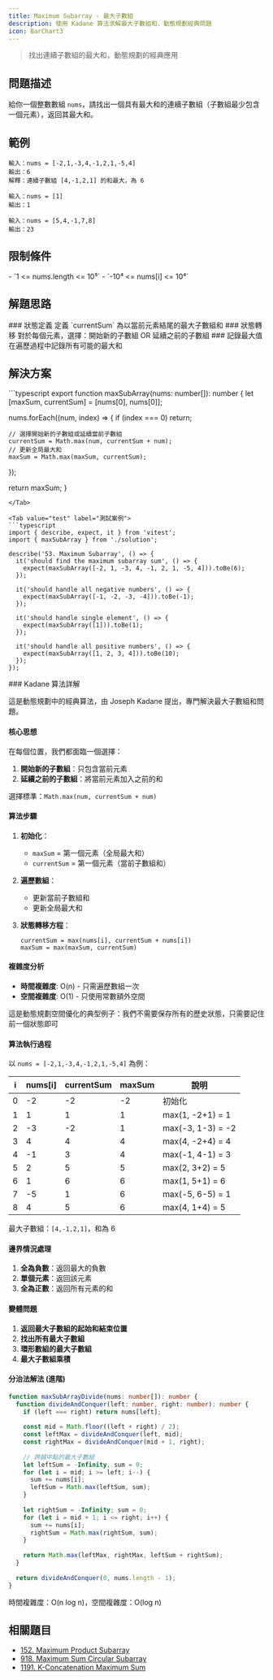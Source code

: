 ```yaml
---
title: Maximum Subarray - 最大子數組
description: 使用 Kadane 算法求解最大子數組和，動態規劃經典問題
icon: BarChart3
---
```



> 找出連續子數組的最大和，動態規劃的經典應用

## 問題描述

給你一個整數數組 `nums`，請找出一個具有最大和的連續子數組（子數組最少包含一個元素），返回其最大和。

## 範例

```
輸入：nums = [-2,1,-3,4,-1,2,1,-5,4]
輸出：6
解釋：連續子數組 [4,-1,2,1] 的和最大，為 6

輸入：nums = [1]
輸出：1

輸入：nums = [5,4,-1,7,8]
輸出：23
```

## 限制條件

<Callout type="info">
- `1 <= nums.length <= 10⁵`
- `-10⁴ <= nums[i] <= 10⁴`
</Callout>

## 解題思路

<Steps>

<Step>
### 狀態定義
定義 `currentSum` 為以當前元素結尾的最大子數組和
</Step>

<Step>
### 狀態轉移
對於每個元素，選擇：開始新的子數組 OR 延續之前的子數組
</Step>

<Step>
### 記錄最大值
在遍歷過程中記錄所有可能的最大和
</Step>

</Steps>

## 解決方案

<Tabs>
<Tab value="solution" label="TypeScript 解答">
```typescript
export function maxSubArray(nums: number[]): number {
  let [maxSum, currentSum] = [nums[0], nums[0]];

  nums.forEach((num, index) => {
    if (index === 0)
      return;

    // 選擇開始新的子數組或延續當前子數組
    currentSum = Math.max(num, currentSum + num);
    // 更新全局最大和
    maxSum = Math.max(maxSum, currentSum);
  });

  return maxSum;
}
```
</Tab>

<Tab value="test" label="測試案例">
```typescript
import { describe, expect, it } from 'vitest';
import { maxSubArray } from './solution';

describe('53. Maximum Subarray', () => {
  it('should find the maximum subarray sum', () => {
    expect(maxSubArray([-2, 1, -3, 4, -1, 2, 1, -5, 4])).toBe(6);
  });

  it('should handle all negative numbers', () => {
    expect(maxSubArray([-1, -2, -3, -4])).toBe(-1);
  });

  it('should handle single element', () => {
    expect(maxSubArray([1])).toBe(1);
  });

  it('should handle all positive numbers', () => {
    expect(maxSubArray([1, 2, 3, 4])).toBe(10);
  });
});
```
</Tab>

<Tab value="explanation" label="演算法解析">
### Kadane 算法詳解

這是動態規劃中的經典算法，由 Joseph Kadane 提出，專門解決最大子數組和問題。

#### 核心思想

在每個位置，我們都面臨一個選擇：
1. **開始新的子數組**：只包含當前元素
2. **延續之前的子數組**：將當前元素加入之前的和

選擇標準：`Math.max(num, currentSum + num)`

#### 算法步驟

1. **初始化**：
   - `maxSum` = 第一個元素（全局最大和）
   - `currentSum` = 第一個元素（當前子數組和）

2. **遍歷數組**：
   - 更新當前子數組和
   - 更新全局最大和

3. **狀態轉移方程**：
   ```
   currentSum = max(nums[i], currentSum + nums[i])
   maxSum = max(maxSum, currentSum)
   ```

#### 複雜度分析
- **時間複雜度**: O(n) - 只需遍歷數組一次
- **空間複雜度**: O(1) - 只使用常數額外空間

<Callout type="tip">
這是動態規劃空間優化的典型例子：我們不需要保存所有的歷史狀態，只需要記住前一個狀態即可
</Callout>

#### 算法執行過程

以 `nums = [-2,1,-3,4,-1,2,1,-5,4]` 為例：

| i | nums[i] | currentSum | maxSum | 說明 |
|---|---------|------------|--------|------|
| 0 | -2 | -2 | -2 | 初始化 |
| 1 | 1 | 1 | 1 | max(1, -2+1) = 1 |
| 2 | -3 | -2 | 1 | max(-3, 1-3) = -2 |
| 3 | 4 | 4 | 4 | max(4, -2+4) = 4 |
| 4 | -1 | 3 | 4 | max(-1, 4-1) = 3 |
| 5 | 2 | 5 | 5 | max(2, 3+2) = 5 |
| 6 | 1 | 6 | 6 | max(1, 5+1) = 6 |
| 7 | -5 | 1 | 6 | max(-5, 6-5) = 1 |
| 8 | 4 | 5 | 6 | max(4, 1+4) = 5 |

最大子數組：`[4,-1,2,1]`，和為 6

#### 邊界情況處理

1. **全為負數**：返回最大的負數
2. **單個元素**：返回該元素
3. **全為正數**：返回所有元素的和

#### 變體問題

1. **返回最大子數組的起始和結束位置**
2. **找出所有最大子數組**
3. **環形數組的最大子數組**
4. **最大子數組乘積**

#### 分治法解法 (進階)
```typescript
function maxSubArrayDivide(nums: number[]): number {
  function divideAndConquer(left: number, right: number): number {
    if (left === right) return nums[left];
    
    const mid = Math.floor((left + right) / 2);
    const leftMax = divideAndConquer(left, mid);
    const rightMax = divideAndConquer(mid + 1, right);
    
    // 跨越中點的最大子數組
    let leftSum = -Infinity, sum = 0;
    for (let i = mid; i >= left; i--) {
      sum += nums[i];
      leftSum = Math.max(leftSum, sum);
    }
    
    let rightSum = -Infinity; sum = 0;
    for (let i = mid + 1; i <= right; i++) {
      sum += nums[i];
      rightSum = Math.max(rightSum, sum);
    }
    
    return Math.max(leftMax, rightMax, leftSum + rightSum);
  }
  
  return divideAndConquer(0, nums.length - 1);
}
```

時間複雜度：O(n log n)，空間複雜度：O(log n)
</Tab>
</Tabs>

## 相關題目

- [152. Maximum Product Subarray](https://leetcode.com/problems/maximum-product-subarray/)
- [918. Maximum Sum Circular Subarray](https://leetcode.com/problems/maximum-sum-circular-subarray/)
- [1191. K-Concatenation Maximum Sum](https://leetcode.com/problems/k-concatenation-maximum-sum/)